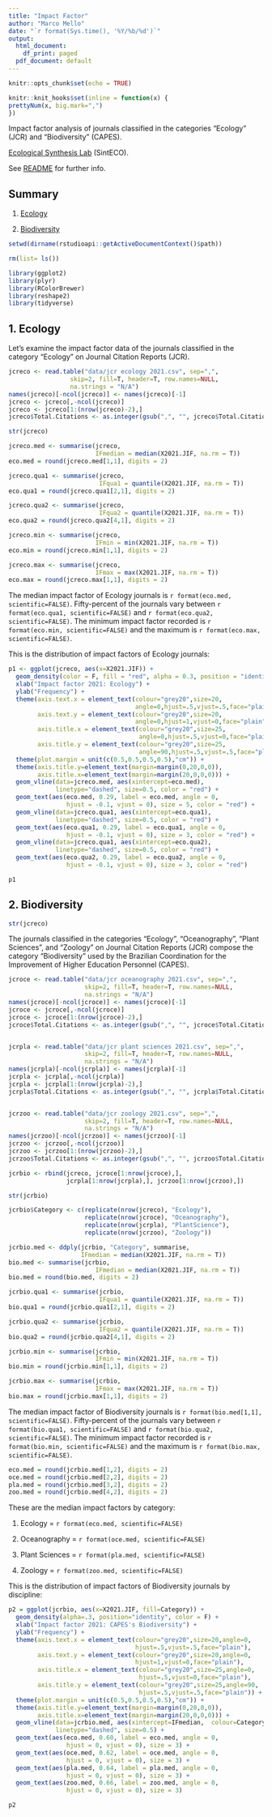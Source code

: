 ```yaml
---
title: "Impact Factor"
author: "Marco Mello"
date: "`r format(Sys.time(), '%Y/%b/%d')`"
output:
  html_document:
    df_print: paged
  pdf_document: default
---
```


```r
knitr::opts_chunk$set(echo = TRUE)

knitr::knit_hooks$set(inline = function(x) {
prettyNum(x, big.mark=",")
})
```

Impact factor analysis of journals classified in the categories "Ecology" (JCR) and "Biodiversity" (CAPES).

[Ecological Synthesis Lab](https://marcomellolab.wordpress.com) (SintECO).

See [README](https://github.com/marmello77/ImpactFactor/blob/master/README.md) for further info.


## Summary

1. [Ecology](#ecology)

2. [Biodiversity](#biodiversity)


```r
setwd(dirname(rstudioapi::getActiveDocumentContext()$path))

```

```r
rm(list= ls())
```


```r
library(ggplot2)
library(plyr)
library(RColorBrewer)
library(reshape2)
library(tidyverse)
```



## 1. Ecology{#ecology}

Let's examine the impact factor data of the journals classified in the category "Ecology" on Journal Citation Reports (JCR).

```r
jcreco <- read.table("data/jcr ecology 2021.csv", sep=",", 
                 skip=2, fill=T, header=T, row.names=NULL,
                 na.strings = "N/A")
names(jcreco)[-ncol(jcreco)] <- names(jcreco)[-1]
jcreco <- jcreco[,-ncol(jcreco)]
jcreco <- jcreco[1:(nrow(jcreco)-2),]
jcreco$Total.Citations <- as.integer(gsub(",", "", jcreco$Total.Citations))
```


```r
str(jcreco)
```


```r
jcreco.med <- summarise(jcreco, 
                        IFmedian = median(X2021.JIF, na.rm = T))
eco.med = round(jcreco.med[1,1], digits = 2)

jcreco.qua1 <- summarise(jcreco, 
                         IFqua1 = quantile(X2021.JIF, na.rm = T))
eco.qua1 = round(jcreco.qua1[2,1], digits = 2)

jcreco.qua2 <- summarise(jcreco, 
                         IFqua2 = quantile(X2021.JIF, na.rm = T))
eco.qua2 = round(jcreco.qua2[4,1], digits = 2)

jcreco.min <- summarise(jcreco, 
                        IFmin = min(X2021.JIF, na.rm = T))
eco.min = round(jcreco.min[1,1], digits = 2)

jcreco.max <- summarise(jcreco, 
                        IFmax = max(X2021.JIF, na.rm = T))
eco.max = round(jcreco.max[1,1], digits = 2)

```

The median impact factor of Ecology journals is `r format(eco.med, scientific=FALSE)`. Fifty-percent of the journals vary between `r format(eco.qua1, scientific=FALSE)` and `r format(eco.qua2, scientific=FALSE)`. The minimum impact factor recorded is `r format(eco.min, scientific=FALSE)` and the maximum is `r format(eco.max, scientific=FALSE)`.


This is the distribution of impact factors of Ecology journals:

```r
p1 <- ggplot(jcreco, aes(x=X2021.JIF)) +
  geom_density(color = F, fill = "red", alpha = 0.3, position = "identity") +
  xlab("Impact factor 2021: Ecology") + 
  ylab("Frequency") +
  theme(axis.text.x = element_text(colour="grey20",size=20,
                                   angle=0,hjust=.5,vjust=.5,face="plain"),
        axis.text.y = element_text(colour="grey20",size=20,
                                   angle=0,hjust=1,vjust=0,face="plain"),
        axis.title.x = element_text(colour="grey20",size=25,
                                    angle=0,hjust=.5,vjust=0,face="plain"),
        axis.title.y = element_text(colour="grey20",size=25,
                                    angle=90,hjust=.5,vjust=.5,face="plain")) +
  theme(plot.margin = unit(c(0.5,0.5,0.5,0.5),"cm")) +
  theme(axis.title.y=element_text(margin=margin(0,20,0,0)),
        axis.title.x=element_text(margin=margin(20,0,0,0))) +
  geom_vline(data=jcreco.med, aes(xintercept=eco.med),
             linetype="dashed", size=0.5, color = "red") +
  geom_text(aes(eco.med, 0.29, label = eco.med, angle = 0, 
                hjust = -0.1, vjust = 0), size = 5, color = "red") +
  geom_vline(data=jcreco.qua1, aes(xintercept=eco.qua1),
             linetype="dashed", size=0.5, color = "red") +
  geom_text(aes(eco.qua1, 0.29, label = eco.qua1, angle = 0, 
                hjust = -0.1, vjust = 0), size = 3, color = "red") +
  geom_vline(data=jcreco.qua1, aes(xintercept=eco.qua2),
             linetype="dashed", size=0.5, color = "red") +
  geom_text(aes(eco.qua2, 0.29, label = eco.qua2, angle = 0,
                hjust = -0.1, vjust = 0), size = 3, color = "red")

p1
```


## 2. Biodiversity{#biodiversity}

```r
str(jcreco)
```

The journals classified in the categories "Ecology", "Oceanography", "Plant Sciences", and "Zoology" on Journal Citation Reports (JCR) compose the category "Biodiversity" used by the Brazilian Coordination for the Improvement of Higher Education Personnel (CAPES).

```r
jcroce <- read.table("data/jcr oceanography 2021.csv", sep=",", 
                     skip=2, fill=T, header=T, row.names=NULL,
                     na.strings = "N/A")
names(jcroce)[-ncol(jcroce)] <- names(jcroce)[-1]
jcroce <- jcroce[,-ncol(jcroce)]
jcroce <- jcroce[1:(nrow(jcroce)-2),]
jcroce$Total.Citations <- as.integer(gsub(",", "", jcroce$Total.Citations))


jcrpla <- read.table("data/jcr plant sciences 2021.csv", sep=",", 
                     skip=2, fill=T, header=T, row.names=NULL,
                     na.strings = "N/A")
names(jcrpla)[-ncol(jcrpla)] <- names(jcrpla)[-1]
jcrpla <- jcrpla[,-ncol(jcrpla)]
jcrpla <- jcrpla[1:(nrow(jcrpla)-2),]
jcrpla$Total.Citations <- as.integer(gsub(",", "", jcrpla$Total.Citations))


jcrzoo <- read.table("data/jcr zoology 2021.csv", sep=",", 
                     skip=2, fill=T, header=T, row.names=NULL,
                     na.strings = "N/A")
names(jcrzoo)[-ncol(jcrzoo)] <- names(jcrzoo)[-1]
jcrzoo <- jcrzoo[,-ncol(jcrzoo)]
jcrzoo <- jcrzoo[1:(nrow(jcrzoo)-2),]
jcrzoo$Total.Citations <- as.integer(gsub(",", "", jcrzoo$Total.Citations))
```


```r
jcrbio <- rbind(jcreco, jcroce[1:nrow(jcroce),], 
                jcrpla[1:nrow(jcrpla),], jcrzoo[1:nrow(jcrzoo),])
```


```r
str(jcrbio)
```


```r
jcrbio$Category <- c(replicate(nrow(jcreco), "Ecology"), 
                     replicate(nrow(jcroce), "Oceanography"), 
                     replicate(nrow(jcrpla), "PlantScience"), 
                     replicate(nrow(jcrzoo), "Zoology"))
```


```r
jcrbio.med <- ddply(jcrbio, "Category", summarise, 
                    IFmedian = median(X2021.JIF, na.rm = T))
bio.med <- summarise(jcrbio, 
                        IFmedian = median(X2021.JIF, na.rm = T))
bio.med = round(bio.med, digits = 2)

jcrbio.qua1 <- summarise(jcrbio, 
                         IFqua1 = quantile(X2021.JIF, na.rm = T))
bio.qua1 = round(jcrbio.qua1[2,1], digits = 2)

jcrbio.qua2 <- summarise(jcrbio, 
                         IFqua2 = quantile(X2021.JIF, na.rm = T))
bio.qua2 = round(jcrbio.qua2[4,1], digits = 2)

jcrbio.min <- summarise(jcrbio, 
                        IFmin = min(X2021.JIF, na.rm = T))
bio.min = round(jcrbio.min[1,1], digits = 2)

jcrbio.max <- summarise(jcrbio, 
                        IFmax = max(X2021.JIF, na.rm = T))
bio.max = round(jcrbio.max[1,1], digits = 2)
```


The median impact factor of Biodiversity journals is `r format(bio.med[1,1], scientific=FALSE)`. Fifty-percent of the journals vary between `r format(bio.qua1, scientific=FALSE)` and `r format(bio.qua2, scientific=FALSE)`. The minimum impact factor recorded is `r format(bio.min, scientific=FALSE)` and the maximum is `r format(bio.max, scientific=FALSE)`.


```r
eco.med = round(jcrbio.med[1,2], digits = 2)
oce.med = round(jcrbio.med[2,2], digits = 2)
pla.med = round(jcrbio.med[3,2], digits = 2)
zoo.med = round(jcrbio.med[4,2], digits = 2)
```


These are the median impact factors by category:

1. Ecology = `r format(eco.med, scientific=FALSE)`

2. Oceanography = `r format(oce.med, scientific=FALSE)`

3. Plant Sciences = `r format(pla.med, scientific=FALSE)`

4. Zoology = `r format(zoo.med, scientific=FALSE)`


This is the distribution of impact factors of Biodiversity journals by discipline:

```r
p2 = ggplot(jcrbio, aes(x=X2021.JIF, fill=Category)) +
  geom_density(alpha=.3, position="identity", color = F) +
  xlab("Impact factor 2021: CAPES's Biodiversity") + 
  ylab("Frequency") +
  theme(axis.text.x = element_text(colour="grey20",size=20,angle=0,
                                   hjust=.5,vjust=.5,face="plain"),
        axis.text.y = element_text(colour="grey20",size=20,angle=0,
                                   hjust=1,vjust=0,face="plain"),
        axis.title.x = element_text(colour="grey20",size=25,angle=0,
                                    hjust=.5,vjust=0,face="plain"),
        axis.title.y = element_text(colour="grey20",size=25,angle=90,
                                    hjust=.5,vjust=.5,face="plain")) +
  theme(plot.margin = unit(c(0.5,0.5,0.5,0.5),"cm")) +
  theme(axis.title.y=element_text(margin=margin(0,20,0,0)),
        axis.title.x=element_text(margin=margin(20,0,0,0))) +
  geom_vline(data=jcrbio.med, aes(xintercept=IFmedian,  colour=Category),
             linetype="dashed", size=0.5) +
  geom_text(aes(eco.med, 0.60, label = eco.med, angle = 0, 
                hjust = 0, vjust = 0), size = 3) +
  geom_text(aes(oce.med, 0.62, label = oce.med, angle = 0, 
                hjust = 0, vjust = 0), size = 3) +
  geom_text(aes(pla.med, 0.64, label = pla.med, angle = 0, 
                hjust = 0, vjust = 0), size = 3) +
  geom_text(aes(zoo.med, 0.66, label = zoo.med, angle = 0, 
                hjust = 0, vjust = 0), size = 3)

p2
```

